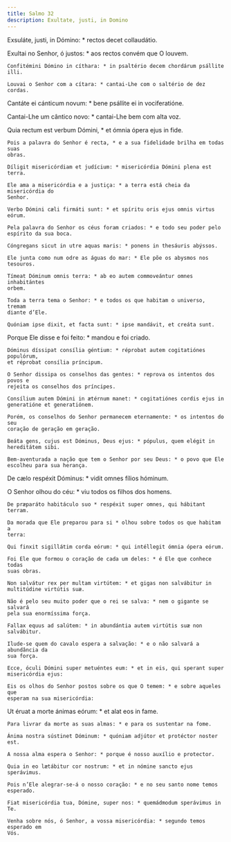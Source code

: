 ```yaml
---
title: Salmo 32
description: Exultate, justi, in Domino
---
```


<div class="side-by-side not-content">

Exsuláte, justi, in Dómino: * rectos decet collaudátio.

Exultai no Senhor, ó justos: * aos rectos convém que O louvem.

    Confitémini Dómino in cíthara: * in psaltério decem chordárum psállite illi.

    Louvai o Senhor com a cítara: * cantai-Lhe com o saltério de dez cordas.

Cantáte ei cánticum novum: * bene psállite ei in vociferatióne.

Cantai-Lhe um cântico novo: * cantai-Lhe bem com alta voz.

Quia rectum est verbum Dómini, * et ómnia ópera ejus in fide.

    Pois a palavra do Senhor é recta, * e a sua fidelidade brilha em todas suas
    obras.

    Díligit misericórdiam et judícium: * misericórdia Dómini plena est terra.

    Ele ama a misericórdia e a justiça: * a terra está cheia da misericórdia do
    Senhor.

    Verbo Dómini cæli firmáti sunt: * et spíritu oris ejus omnis virtus eórum.

    Pela palavra do Senhor os céus foram criados: * e todo seu poder pelo
    espírito da sua boca.

    Cóngregans sicut in utre aquas maris: * ponens in thesáuris abýssos.

    Ele junta como num odre as águas do mar: * Ele põe os abysmos nos tesouros.

    Tímeat Dóminum omnis terra: * ab eo autem commoveántur omnes inhabitántes
    orbem.

    Toda a terra tema o Senhor: * e todos os que habitam o universo, tremam
    diante d’Ele.

    Quóniam ipse dixit, et facta sunt: * ipse mandávit, et creáta sunt.

Porque Ele disse e foi feito: * mandou e foi criado.

    Dóminus díssipat consília géntium: * réprobat autem cogitatiónes populórum,
    et réprobat consília príncipum.

    O Senhor dissipa os conselhos das gentes: * reprova os intentos dos povos e
    rejeita os conselhos dos príncipes.

    Consílium autem Dómini in ætérnum manet: * cogitatiónes cordis ejus in
    generatióne et generatiónem.

    Porém, os conselhos do Senhor permanecem eternamente: * os intentos do seu
    coração de geração em geração.

    Beáta gens, cujus est Dóminus, Deus ejus: * pópulus, quem elégit in
    hereditátem sibi.

    Bem-aventurada a nação que tem o Senhor por seu Deus: * o povo que Ele
    escolheu para sua herança.

De cælo respéxit Dóminus: * vidit omnes fílios hóminum.

O Senhor olhou do céu: * viu todos os filhos dos homens.

    De præparáto habitáculo suo * respéxit super omnes, qui hábitant terram.

    Da morada que Ele preparou para si * olhou sobre todos os que habitam a
    terra:

    Qui finxit sigillátim corda eórum: * qui intéllegit ómnia ópera eórum.

    Foi Ele que formou o coração de cada um deles: * é Ele que conhece todas
    suas obras.

    Non salvátur rex per multam virtútem: * et gigas non salvábitur in
    multitúdine virtútis suæ.

    Não é pelo seu muito poder que o rei se salva: * nem o gigante se salvará
    pela sua enormíssima força.

    Fallax equus ad salútem: * in abundántia autem virtútis suæ non salvábitur.

    Ilude-se quem do cavalo espera a salvação: * e o não salvará a abundância da
    sua força.

    Ecce, óculi Dómini super metuéntes eum: * et in eis, qui sperant super
    misericórdia ejus:

    Eis os olhos do Senhor postos sobre os que O temem: * e sobre aqueles que
    esperam na sua misericórdia:

Ut éruat a morte ánimas eórum: * et alat eos in fame.

    Para livrar da morte as suas almas: * e para os sustentar na fome.

    Ánima nostra sústinet Dóminum: * quóniam adjútor et protéctor noster est.

    A nossa alma espera o Senhor: * porque é nosso auxílio e protector.

    Quia in eo lætábitur cor nostrum: * et in nómine sancto ejus sperávimus.

    Pois n’Ele alegrar-se-á o nosso coração: * e no seu santo nome temos
    esperado.

    Fiat misericórdia tua, Dómine, super nos: * quemádmodum sperávimus in Te.

    Venha sobre nós, ó Senhor, a vossa misericórdia: * segundo temos esperado em
    Vós.

</div>
